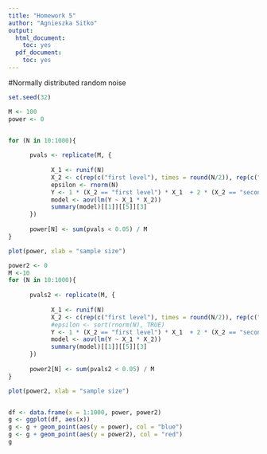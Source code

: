 ```yaml
---
title: "Homework 5"
author: "Agnieszka Sitko"
output:
  html_document:
    toc: yes
  pdf_document:
    toc: yes
---
```

#Normally distributed random noise

```r
set.seed(32)

M <- 100
power <- 0


for (N in 10:1000){
      
      pvals <- replicate(M, {
            
            X_1 <- runif(N)
            X_2 <- c(rep(c("first level"), times = round(N/2)), rep(c("second level"), times = N - round(N/2)))
            epsilon <- rnorm(N)
            Y <- 1 * (X_2 == "first level") * X_1  + 2 * (X_2 == "second level") * X_1 + epsilon
            model <- aov(lm(Y ~ X_1 * X_2))
            summary(model)[[1]][[5]][3]
      })
      
      power[N] <- sum(pvals < 0.05) / M
}

plot(power, xlab = "sample size")


```

```r
power2 <- 0
M <-10
for (N in 10:1000){
      
      pvals2 <- replicate(M, {
            
            X_1 <- runif(N)
            X_2 <- c(rep(c("first level"), times = round(N/2)), rep(c("second level"), times = N - round(N/2)))
            #epsilon <- sort(rnorm(N), TRUE)
            Y <- 1 * (X_2 == "first level") * X_1  + 2 * (X_2 == "second level") * X_1 + epsilon
            model <- aov(lm(Y ~ X_1 * X_2))
            summary(model)[[1]][[5]][3]
      })
      
      power2[N] <- sum(pvals2 < 0.05) / M
}

plot(power2, xlab = "sample size")



```

```r
df <- data.frame(x = 1:1000, power, power2)
g <- ggplot(df, aes(x))
g <- g + geom_point(aes(y = power), col = "blue")
g <- g + geom_point(aes(y = power2), col = "red")
g

```